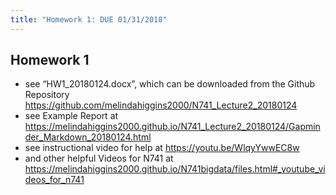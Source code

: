 ```yaml
---
title: "Homework 1: DUE 01/31/2018"
---
```


## Homework 1

* see "HW1_20180124.docx", which can be downloaded from the Github Repository [https://github.com/melindahiggins2000/N741_Lecture2_20180124](https://github.com/melindahiggins2000/N741_Lecture2_20180124)
* see Example Report at [https://melindahiggins2000.github.io/N741_Lecture2_20180124/Gapminder_Markdown_20180124.html](https://melindahiggins2000.github.io/N741_Lecture2_20180124/Gapminder_Markdown_20180124.html)
* see instructional video for help at [https://youtu.be/WlqyYwwEC8w](https://youtu.be/WlqyYwwEC8w)
* and other helpful Videos for N741 at [https://melindahiggins2000.github.io/N741bigdata/files.html#_youtube_videos_for_n741](https://melindahiggins2000.github.io/N741bigdata/files.html#_youtube_videos_for_n741)

